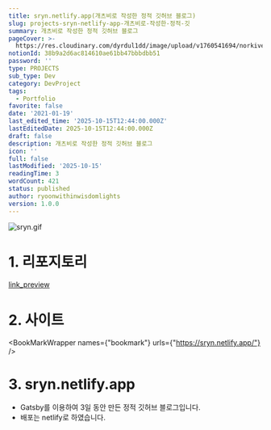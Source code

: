 ```yaml
---
title: sryn.netlify.app(개츠비로 작성한 정적 깃허브 블로그)
slug: projects-sryn-netlify-app-개츠비로-작성한-정적-깃
summary: 개츠비로 작성한 정적 깃허브 블로그
pageCover: >-
  https://res.cloudinary.com/dyrdul1dd/image/upload/v1760541694/norkive-notion-images/png_1760541694571_RTFfODRfOD.webp?format=webp&quality=90
notionId: 38b9a2d6ac814610ae61bb47bbbdbb51
password: ''
type: PROJECTS
sub_type: Dev
category: DevProject
tags:
  - Portfolio
favorite: false
date: '2021-01-19'
last_edited_time: '2025-10-15T12:44:00.000Z'
lastEditedDate: 2025-10-15T12:44:00.000Z
draft: false
description: 개츠비로 작성한 정적 깃허브 블로그
icon: ''
full: false
lastModified: '2025-10-15'
readingTime: 3
wordCount: 421
status: published
author: ryoonwithinwisdomlights
version: 1.0.0
---
```


![sryn.gif](https://res.cloudinary.com/dyrdul1dd/image/upload/v1760541693/norkive-notion-images/gif_1760541692987_c3J5bg%3D%3D.gif)


# 1. 리포지토리


[link_preview](https://github.com/ryoon-with-wisdomtrees/sryn)


# 2. 사이트


<BookMarkWrapper names={"bookmark"} urls={"https://sryn.netlify.app/"} />


# 3. sryn.netlify.app

- Gatsby를 이용하여 3일 동안 만든 정적 깃허브 블로그입니다.
- 배포는 netlify로 하였습니다.
